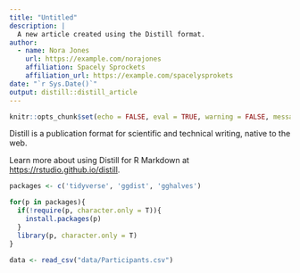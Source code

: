 ```yaml
---
title: "Untitled"
description: |
  A new article created using the Distill format.
author:
  - name: Nora Jones 
    url: https://example.com/norajones
    affiliation: Spacely Sprockets
    affiliation_url: https://example.com/spacelysprokets
date: "`r Sys.Date()`"
output: distill::distill_article
---
```


```r
knitr::opts_chunk$set(echo = FALSE, eval = TRUE, warning = FALSE, message = FALSE)
```

Distill is a publication format for scientific and technical writing, native to the web. 

Learn more about using Distill for R Markdown at <https://rstudio.github.io/distill>.



```r
packages <- c('tidyverse', 'ggdist', 'gghalves')

for(p in packages){
  if(!require(p, character.only = T)){
    install.packages(p)
  }
  library(p, character.only = T)
}

```

```r
data <- read_csv("data/Participants.csv")
```

